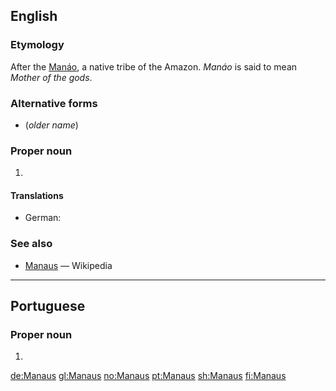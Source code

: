{{also|manaus}}
==English==

===Etymology===
After the [[Manáo]], a native {{etyl|arw|en}} tribe of the Amazon. ''Manáo'' is said to mean ''Mother of the gods''.

===Alternative forms===
* {{l|en|Manáos}} (''older name'')

===Proper noun===
{{en-proper noun}}

# {{place:Brazil/state capital|en|state=Amazonas}}

====Translations====
{{trans-top|capital of Amazonas}}
* German: {{t+|de|Manaus}}
{{trans-mid}}
{{trans-bottom}}

===See also===
* [[w:Manaus|Manaus]] — Wikipedia

----

==Portuguese==

===Proper noun===
{{pt-proper noun}}

# {{place:Brazil/state capital|pt|state=Amazonas}}

[[de:Manaus]]
[[gl:Manaus]]
[[no:Manaus]]
[[pt:Manaus]]
[[sh:Manaus]]
[[fi:Manaus]]